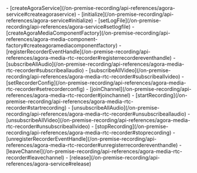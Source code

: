 <PlatformWrapper platform="linux-cpp">
- [createAgoraService](/on-premise-recording/api-references/agora-service#createagoraservice)
- [initialize](/on-premise-recording/api-references/agora-service#initialize)
- [setLogFile](/on-premise-recording/api-references/agora-service#setlogfile)
- [createAgoraMediaComponentFactory](/on-premise-recording/api-references/agora-media-component-factory#createagoramediacomponentfactory)
- [registerRecorderEventHandle](/on-premise-recording/api-references/agora-media-rtc-recorder#registerrecordereventhandle)
- [subscribeAllAudio](/on-premise-recording/api-references/agora-media-rtc-recorder#subscribeallaudio)
- [subscribeAllVideo](/on-premise-recording/api-references/agora-media-rtc-recorder#subscribeallvideo)
- [setRecorderConfig](/on-premise-recording/api-references/agora-media-rtc-recorder#setrecorderconfig)
- [joinChannel](/on-premise-recording/api-references/agora-media-rtc-recorder#joinchannel)
- [startRecording](/on-premise-recording/api-references/agora-media-rtc-recorder#startrecording)
- [unsubscribeAllAudio](/on-premise-recording/api-references/agora-media-rtc-recorder#unsubscribeallaudio)
- [unsubscribeAllVideo](/on-premise-recording/api-references/agora-media-rtc-recorder#unsubscribeallvideo)
- [stopRecording](/on-premise-recording/api-references/agora-media-rtc-recorder#stoprecording)
- [unregisterRecorderEventHandle](/on-premise-recording/api-references/agora-media-rtc-recorder#unregisterrecordereventhandle)
- [leaveChannel](/on-premise-recording/api-references/agora-media-rtc-recorder#leavechannel)
- [release](/on-premise-recording/api-references/agora-service#release)
</PlatformWrapper>